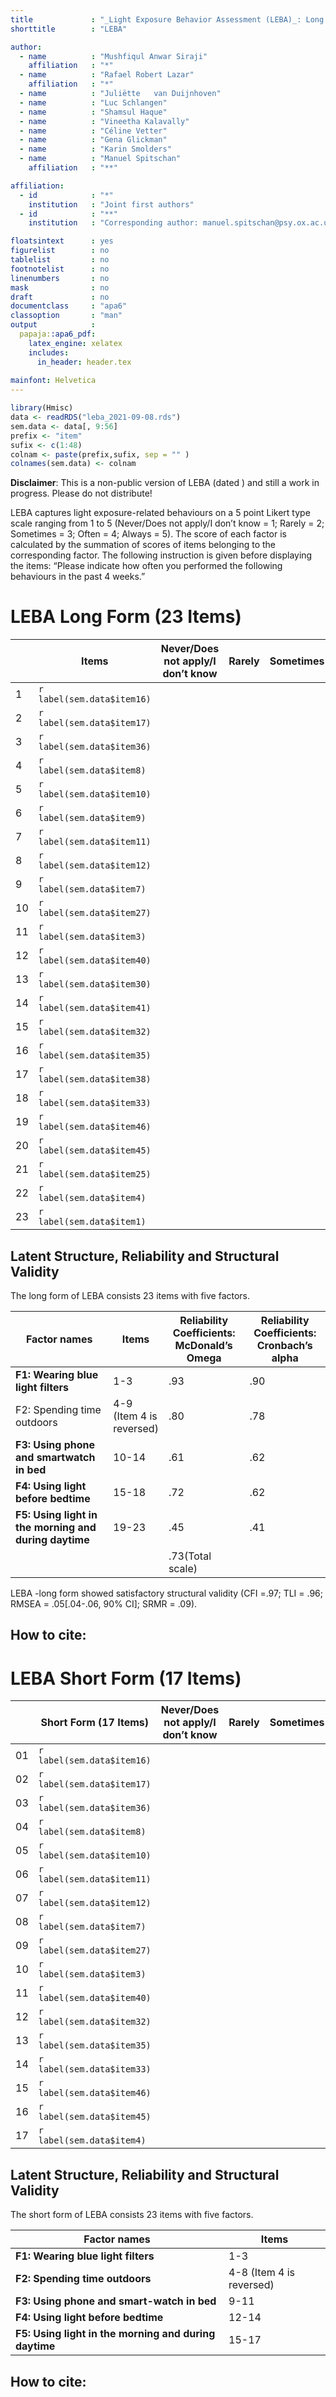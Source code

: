 ```yaml
---
title             : "_Light Exposure Behavior Assessment (LEBA)_: Long and Short Form"
shorttitle        : "LEBA"

author: 
  - name          : "Mushfiqul Anwar Siraji"
    affiliation   : "*"
  - name          : "Rafael Robert Lazar"
    affiliation   : "*"
  - name          : "Juliëtte	van Duijnhoven"
  - name          : "Luc Schlangen"
  - name          : "Shamsul Haque"
  - name          : "Vineetha Kalavally"
  - name          : "Céline Vetter"
  - name          : "Gena Glickman"
  - name          : "Karin Smolders"
  - name          : "Manuel Spitschan"
    affiliation   : "**"

affiliation:
  - id            : "*"
    institution   : "Joint first authors"
  - id            : "**"
    institution   : "Corresponding author: manuel.spitschan@psy.ox.ac.uk"

floatsintext      : yes
figurelist        : no
tablelist         : no
footnotelist      : no
linenumbers       : no
mask              : no
draft             : no
documentclass     : "apa6"
classoption       : "man"
output            : 
  papaja::apa6_pdf:
    latex_engine: xelatex
    includes:
      in_header: header.tex
    
mainfont: Helvetica
---
```


```r
library(Hmisc)
data <- readRDS("leba_2021-09-08.rds")
sem.data <- data[, 9:56] 
prefix <- "item"
sufix <- c(1:48)
colnam <- paste(prefix,sufix, sep = "" )
colnames(sem.data) <- colnam
```

**Disclaimer**: This is a non-public version of LEBA (dated \today) and still a work in progress. Please do not distribute!

LEBA captures light exposure-related behaviours on a 5 point Likert type scale ranging from 1 to 5 (Never/Does not apply/I don't know = 1; Rarely = 2; Sometimes = 3; Often = 4; Always = 5). The score of each factor is calculated by the summation of scores of items belonging to the corresponding factor. The following instruction is given before displaying the items: "Please indicate how often you performed the following behaviours in the past 4 weeks."

\newpage

\blandscape

# LEBA Long Form (23 Items)

|     | Items                      | Never/Does not apply/I don't know | Rarely | Sometimes | Often | Always |
|-----|----------------------------|-----------------------------------|--------|-----------|-------|--------|
| 1   | `r label(sem.data$item16)` |                                   |        |           |       |        |
| 2   | `r label(sem.data$item17)` |                                   |        |           |       |        |
| 3   | `r label(sem.data$item36)` |                                   |        |           |       |        |
| 4   | `r label(sem.data$item8)`  |                                   |        |           |       |        |
| 5   | `r label(sem.data$item10)` |                                   |        |           |       |        |
| 6   | `r label(sem.data$item9)`  |                                   |        |           |       |        |
| 7   | `r label(sem.data$item11)` |                                   |        |           |       |        |
| 8   | `r label(sem.data$item12)` |                                   |        |           |       |        |
| 9   | `r label(sem.data$item7)`  |                                   |        |           |       |        |
| 10  | `r label(sem.data$item27)` |                                   |        |           |       |        |
| 11  | `r label(sem.data$item3)`  |                                   |        |           |       |        |
| 12  | `r label(sem.data$item40)` |                                   |        |           |       |        |
| 13  | `r label(sem.data$item30)` |                                   |        |           |       |        |
| 14  | `r label(sem.data$item41)` |                                   |        |           |       |        |
| 15  | `r label(sem.data$item32)` |                                   |        |           |       |        |
| 16  | `r label(sem.data$item35)` |                                   |        |           |       |        |
| 17  | `r label(sem.data$item38)` |                                   |        |           |       |        |
| 18  | `r label(sem.data$item33)` |                                   |        |           |       |        |
| 19  | `r label(sem.data$item46)` |                                   |        |           |       |        |
| 20  | `r label(sem.data$item45)` |                                   |        |           |       |        |
| 21  | `r label(sem.data$item25)` |                                   |        |           |       |        |
| 22  | `r label(sem.data$item4)`  |                                   |        |           |       |        |
| 23  | `r label(sem.data$item1)`  |                                   |        |           |       |        |

\elandscape

\newpage

\blandscape

## Latent Structure, Reliability and Structural Validity

The long form of LEBA consists 23 items with five factors.

| Factor names                                          | Items                    | Reliability Coefficients: McDonald's Omega | Reliability Coefficients: Cronbach's alpha |
|-------------------------------------------------------|--------------------------|--------------------------------------------|--------------------------------------------|
| **F1: Wearing blue light filters**                    | 1-3                      | .93                                        | .90                                        |
| F2: Spending time outdoors                            | 4-9 (Item 4 is reversed) | .80                                        | .78                                        |
| **F3: Using phone and smartwatch in bed**             | 10-14                    | .61                                        | .62                                        |
| **F4: Using light before bedtime**                    | 15-18                    | .72                                        | .62                                        |
| **F5: Using light in the morning and during daytime** | 19-23                    | .45                                        | .41                                        |
|                                                       |                          | .73(Total scale)                           |                                            |

LEBA -long form showed satisfactory structural validity (CFI =.97; TLI = .96; RMSEA = .05\[.04-.06, 90% CI\]; SRMR = .09).

## How to cite:

\elandscape

\newpage

\blandscape

# LEBA Short Form (17 Items)

|     | Short Form (17 Items)      | Never/Does not apply/I don't know | Rarely | Sometimes | Often | Always |
|-----|----------------------------|-----------------------------------|--------|-----------|-------|--------|
| 01  | `r label(sem.data$item16)` |                                   |        |           |       |        |
| 02  | `r label(sem.data$item17)` |                                   |        |           |       |        |
| 03  | `r label(sem.data$item36)` |                                   |        |           |       |        |
| 04  | `r label(sem.data$item8)`  |                                   |        |           |       |        |
| 05  | `r label(sem.data$item10)` |                                   |        |           |       |        |
| 06  | `r label(sem.data$item11)` |                                   |        |           |       |        |
| 07  | `r label(sem.data$item12)` |                                   |        |           |       |        |
| 08  | `r label(sem.data$item7)`  |                                   |        |           |       |        |
| 09  | `r label(sem.data$item27)` |                                   |        |           |       |        |
| 10  | `r label(sem.data$item3)`  |                                   |        |           |       |        |
| 11  | `r label(sem.data$item40)` |                                   |        |           |       |        |
| 12  | `r label(sem.data$item32)` |                                   |        |           |       |        |
| 13  | `r label(sem.data$item35)` |                                   |        |           |       |        |
| 14  | `r label(sem.data$item33)` |                                   |        |           |       |        |
| 15  | `r label(sem.data$item46)` |                                   |        |           |       |        |
| 16  | `r label(sem.data$item45)` |                                   |        |           |       |        |
| 17  | `r label(sem.data$item4)`  |                                   |        |           |       |        |

\elandscape

\newpage

\blandscape

## Latent Structure, Reliability and Structural Validity

The short form of LEBA consists 23 items with five factors.

| Factor names                                          | Items                    |
|-------------------------------------------------------|--------------------------|
| **F1: Wearing blue light filters**                    | 1-3                      |
| **F2: Spending time outdoors**                        | 4-8 (Item 4 is reversed) |
| **F3: Using phone and smart-watch in bed**            | 9-11                     |
| **F4: Using light before bedtime**                    | 12-14                    |
| **F5: Using light in the morning and during daytime** | 15-17                    |

## How to cite:

\elandscape
